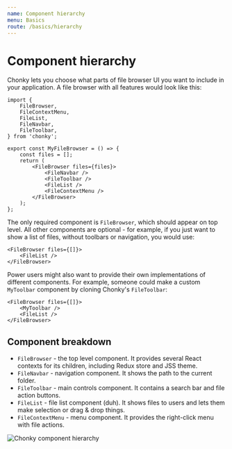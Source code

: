 ```yaml
---
name: Component hierarchy
menu: Basics
route: /basics/hierarchy
---
```


# Component hierarchy

Chonky lets you choose what parts of file browser UI you want to include in your
application. A file browser with all features would look like this:

```tsx
import {
    FileBrowser,
    FileContextMenu,
    FileList,
    FileNavbar,
    FileToolbar,
} from 'chonky';

export const MyFileBrowser = () => {
    const files = [];
    return (
        <FileBrowser files={files}>
            <FileNavbar />
            <FileToolbar />
            <FileList />
            <FileContextMenu />
        </FileBrowser>
    );
};
```

The only required component is `FileBrowser`, which should appear on top level. All
other components are optional - for example, if you just want to show a list of files,
without toolbars or navigation, you would use:

```tsx
<FileBrowser files={[]}>
    <FileList />
</FileBrowser>
```

Power users might also want to provide their own implementations of different
components. For example, someone could make a custom `MyToolbar` component by cloning
Chonky's `FileToolbar`:

```tsx
<FileBrowser files={[]}>
    <MyToolbar />
    <FileList />
</FileBrowser>
```

## Component breakdown

-   `FileBrowser` - the top level component. It provides several React contexts for
    its children, including Redux store and JSS theme.
-   `FileNavbar` - navigation component. It shows the path to the current folder.
-   `FileToolbar` - main controls component. It contains a search bar and file action
    buttons.
-   `FileList` - file list component (duh). It shows files to users and lets them
    make selection or drag & drop things.
-   `FileContextMenu` - menu component. It provides the right-click menu with file
    actions.

![Chonky component hierarchy](https://chonky.io/chonky-v2-breakdown.jpg)
